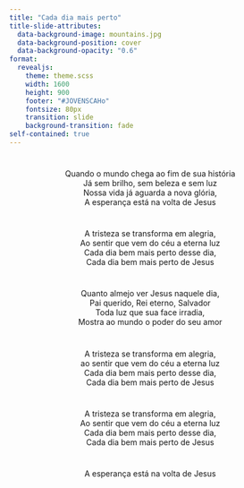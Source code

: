 ```yaml
---
title: "Cada dia mais perto"
title-slide-attributes:
  data-background-image: mountains.jpg
  data-background-position: cover
  data-background-opacity: "0.6"
format: 
  revealjs:
    theme: theme.scss
    width: 1600
    height: 900
    footer: "#JOVENSCAHo"
    fontsize: 80px
    transition: slide
    background-transition: fade
self-contained: true
---
```


# {background-image="mountains.jpg" background-opacity="0.25"}

<center>
Quando o mundo chega ao fim de sua história <br>
Já sem brilho, sem beleza e sem luz <br>
Nossa vida já aguarda a nova glória, <br>
A esperança está na volta de Jesus <br>
</center>

# {background-image="mountains.jpg" background-opacity="0.25"}

<center>
A tristeza se transforma em alegria, <br>
Ao sentir que vem do céu a eterna luz <br>
Cada dia bem mais perto desse dia, <br>
Cada dia bem mais perto de Jesus <br>
</center>

# {background-image="mountains.jpg" background-opacity="0.25"}

<center>
Quanto almejo ver Jesus naquele dia, <br>
Pai querido, Rei eterno, Salvador <br>
Toda luz que sua face irradia, <br>
Mostra ao mundo o poder do seu amor <br>
</center>

# {background-image="mountains.jpg" background-opacity="0.25"}

<center>
A tristeza se transforma em alegria, <br>
ao sentir que vem do céu a eterna luz <br>
Cada dia bem mais perto desse dia, <br>
Cada dia bem mais perto de Jesus <br>
</center>

# {background-image="mountains.jpg" background-opacity="0.25"}

<center>
A tristeza se transforma em alegria, <br>
Ao sentir que vem do céu a eterna luz <br>
Cada dia bem mais perto desse dia, <br>
Cada dia bem mais perto de Jesus <br>
</center>

# {background-image="mountains.jpg" background-opacity="0.25"}

<center>
A esperança está na volta de Jesus <br>
</center>